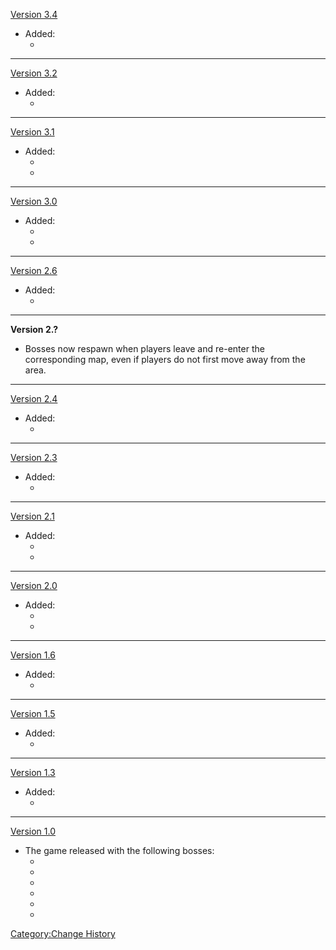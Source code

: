 [[Version 3.4]]
* Added:
** {{Enemy|Setekh Wenut}}
----
[[Version 3.2]]
* Added:
** {{Enemy|Dendro Hypostasis}}
----
[[Version 3.1]]
* Added:
** {{Enemy|Aeonblight Drake}}
** {{Enemy|Algorithm of Semi-Intransient Matrix of Overseer Network}}
----
[[Version 3.0]]
* Added:
** {{Enemy|Electro Regisvine}}
** {{Enemy|Jadeplume Terrorshroom}}
----
[[Version 2.6]]
* Added:
** {{Enemy|Ruin Serpent}}
----
'''Version 2.?'''<!-- after 1.6, before 2.6 -->
* Bosses now respawn when players leave and re-enter the corresponding map, even if players do not first move away from the area.
----
[[Version 2.4]]
* Added:
** {{Enemy|Coral Defenders}}
----
[[Version 2.3]]
* Added:
** {{Enemy|Golden Wolflord}}
----
[[Version 2.1]]
* Added:
** {{Enemy|Hydro Hypostasis}}
** {{Enemy|Thunder Manifestation}}
----
[[Version 2.0]]
* Added:
** {{Enemy|Perpetual Mechanical Array}}
** {{Enemy|Pyro Hypostasis}}
----
[[Version 1.6]]
* Added:
** {{Enemy|Maguu Kenki}}
----
[[Version 1.5]]
* Added:
** {{Enemy|Cryo Hypostasis}}
----
[[Version 1.3]]
* Added:
** {{Enemy|Primo Geovishap}}
----
[[Version 1.0]]
* The game released with the following bosses:
** {{Enemy|Anemo Hypostasis}}
** {{Enemy|Electro Hypostasis}}
** {{Enemy|Cryo Regisvine}}
** {{Enemy|Rhodeia of Loch}}
** {{Enemy|Pyro Regisvine}}
** {{Enemy|Geo Hypostasis}}
<noinclude>[[Category:Change History]]</noinclude>